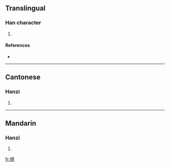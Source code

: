 ==Translingual==

===Han character===
{{Han char|rn=64|rad=手|as=12|sn=15|four=|canj=手月人火 (QBOF)}}

# {{defn|Han|sort=手12}}

====References====
* {{Han ref|kx=0449.290|dkj=12579|dj=0800.150|hdz=31948.060|uh=6456|ud=25686}}

----

==Cantonese==

===Hanzi===
{{yue-hanzi|jyut=}}

# {{defn|Cantonese}}

----

==Mandarin==

===Hanzi===
{{cmn-hanzi|pin=[[qì]] ([[qi4]])|wg=ch'i<sup>4</sup>}}

# {{defn|Mandarin}}

[[fr:摖]]